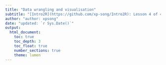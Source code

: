 ```yaml
---
title: "Data wrangling and visualisation"
subtitle: "[Intro2R](https://github.com/xp-song/Intro2R): Lesson 4 of 4"
author: "author: xpsong"
date: "updated: `r Sys.Date()`"
output:
  html_document:
    toc: true
    toc_depth: 3
    toc_float: true
    number_sections: true
    theme: lumen
---
```









